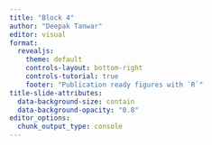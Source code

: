 ```yaml
---
title: "Block 4"
author: "Deepak Tanwar"
editor: visual
format:
  revealjs: 
    theme: default
    controls-layout: bottom-right
    controls-tutorial: true
    footer: "Publication ready figures with `R`"
title-slide-attributes:
  data-background-size: contain
  data-background-opacity: "0.8"
editor_options: 
  chunk_output_type: console
---
```


